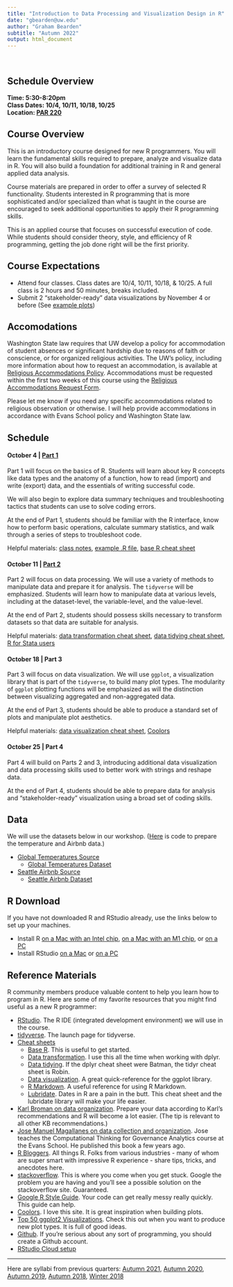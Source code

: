 ```yaml
---
title: "Introduction to Data Processing and Visualization Design in R"
date: "gbearden@uw.edu"
author: "Graham Bearden"
subtitle: "Autumn 2022"
output: html_document
---
```


<style type="text/css">

h1.title {
  font-size: 38px;
  color: Black;
  text-align: center;
}

h3.subtitle {
  font-size: 30px;
  color: Black;
  text-align: center;
}
h4.author { 
    font-size: 18px;
  color: Black;
  text-align: center;
}
h4.date { 
  font-size: 18px;
  color: Black;
  text-align: center;
}
</style> 

<br>

## Schedule Overview

**Time: 5:30-8:20pm**  
**Class Dates: 10/4, 10/11, 10/18, 10/25**  
**Location: [PAR 220](https://www.washington.edu/maps/#!/par)** 

## Course Overview

This is an introductory course designed for new R programmers. You will learn the fundamental skills required to prepare, analyze and visualize data in R. You will also build a foundation for additional training in R and general applied data analysis.

Course materials are prepared in order to offer a survey of selected R functionality. Students interested in R programming that is more sophisticated and/or specialized than what is taught in the course are encouraged to seek additional opportunities to apply their R programming skills.

This is an applied course that focuses on successful execution of code. While students should consider theory, style, and efficiency of R programming, getting the job done right will be the first priority. 

## Course Expectations

- Attend four classes. Class dates are 10/4, 10/11, 10/18, & 10/25. A full class is 2 hours and 50 minutes, breaks included.
- Submit 2 "stakeholder-ready" data visualizations by November 4 or before (See [example plots](https://github.com/gbearden/r_course_evans_school/blob/master/plots/))
 
## Accomodations

Washington State law requires that UW develop a policy for accommodation of student absences or significant hardship due to reasons of faith or conscience, or for organized religious activities. The UW’s policy, including more information about how to request an accommodation, is available at [Religious Accommodations Policy](https://registrar.washington.edu/staffandfaculty/religious-accommodations-policy/). Accommodations must be requested within the first two weeks of this course using the [Religious Accommodations Request Form](https://registrar.washington.edu/students/religious-accommodations-request/). 

Please let me know if you need any specific accommodations related to religious observation or otherwise. I will help provide accommodations in accordance with Evans School policy and Washington State law.

## Schedule

#### October 4 | [Part 1](https://gbearden.github.io/r_course_evans_school/slides/part_1/)

Part 1 will focus on the basics of R. Students will learn about key R concepts like data types and the anatomy of a function, how to read (import) and write (export) data, and the essentials of writing successful code.

We will also begin to explore data summary techniques and troubleshooting tactics that students can use to solve coding errors.

At the end of Part 1, students should be familiar with the R interface, know how to perform basic operations, calculate summary statistics, and walk through a series of steps to troubleshoot code.

Helpful materials: [class notes](https://github.com/gbearden/r_course_evans_school/blob/master/notes/part_1.Rmd), [example .R file](https://github.com/gbearden/r_course_evans_school/blob/master/notes/example_script.R), [base R cheat sheet](https://iqss.github.io/dss-workshops/R/Rintro/base-r-cheat-sheet.pdf)

#### October 11 | [Part 2](https://gbearden.github.io/r_course_evans_school/slides/part_2/)

Part 2 will focus on data processing. We will use a variety of methods to manipulate data and prepare it for analysis. The `tidyverse` will be emphasized. Students will learn how to manipulate data at various levels, including at the dataset-level, the variable-level, and the value-level.

At the end of Part 2, students should possess skills necessary to transform datasets so that data are suitable for analysis.

Helpful materials: [data transformation cheat sheet](https://github.com/rstudio/cheatsheets/blob/main/data-transformation.pdf), [data tidying cheat sheet](https://github.com/rstudio/cheatsheets/blob/main/tidyr.pdf), [R for Stata users](https://www.matthieugomez.com/statar/manipulate-data.html)

#### October 18 | Part 3

Part 3 will focus on data visualization. We will use `ggplot`, a visualization library that is part of the `tidyverse`, to build many plot types. The modularity of `ggplot` plotting functions will be emphasized as will the distinction between visualizing aggregated and non-aggregated data.

At the end of Part 3, students should be able to produce a standard set of plots and manipulate plot aesthetics.

Helpful materials: [data visualization cheat sheet](https://github.com/rstudio/cheatsheets/blob/master/data-visualization-2.1.pdf), [Coolors](https://coolors.co/)

#### October 25 | Part 4

Part 4 will build on Parts 2 and 3, introducing additional data visualization and data processing skills used to better work with strings and reshape data. 

At the end of Part 4, students should be able to prepare data for analysis and "stakeholder-ready" visualization using a broad set of coding skills.

## Data

We will use the datasets below in our workshop. ([Here](https://github.com/gbearden/r_course_evans_school/blob/master/data/process_course_data.r) is code to prepare the temperature and Airbnb data.)

* [Global Temperatures Source](https://www.kaggle.com/sohelranaccselab/global-climate-change)
  * [Global Temperatures Dataset](https://raw.githubusercontent.com/gbearden/r_course_evans_school/master/data/global_temperatures.csv)
* [Seattle Airbnb Source](https://www.kaggle.com/shanelev/seattle-airbnb-listings)  
  * [Seattle Airbnb Dataset](https://raw.githubusercontent.com/gbearden/r_course_evans_school/master/data/seattle_airbnb.csv)

## R Download

If you have not downloaded R and RStudio already, use the links below to set up your machines.

* Install R [on a Mac with an Intel chip](https://cran.r-project.org/bin/macosx/base/R-4.2.1.pkg), [on a Mac with an M1 chip](https://cran.r-project.org/bin/macosx/big-sur-arm64/base/R-4.2.1-arm64.pkg), or [on a PC](https://cran.r-project.org/bin/windows/base/R-4.2.1-win.exe)
* Install RStudio [on a Mac](https://download1.rstudio.org/desktop/macos/RStudio-2022.07.1-554.dmg) or [on a PC](https://download1.rstudio.org/desktop/windows/RStudio-2022.07.1-554.exe)

## Reference Materials

R community members produce valuable content to help you learn how to program in R. Here are some of my favorite resources that you might find useful as a new R programmer:

* [RStudio](https://www.rstudio.com/). The R IDE (integrated development environment) we will use in the course.
* [tidyverse](http://tidyverse.org/). The launch page for tidyverse.
* [Cheat sheets](https://www.rstudio.com/resources/cheatsheets/)
    + [Base R](https://iqss.github.io/dss-workshops/R/Rintro/base-r-cheat-sheet.pdf). This is useful to get started.
    + [Data transformation](https://github.com/rstudio/cheatsheets/blob/main/data-transformation.pdf). I use this all the time when working with dplyr.
    + [Data tidying](https://github.com/rstudio/cheatsheets/blob/main/tidyr.pdf). If the dplyr cheat sheet were Batman, the tidyr cheat sheet is Robin.
    + [Data visualization](https://github.com/rstudio/cheatsheets/blob/master/data-visualization-2.1.pdf). A great quick-reference for the ggplot library.
    + [R Markdown](https://www.rstudio.com/wp-content/uploads/2016/03/rmarkdown-cheatsheet-2.0.pdf). A useful reference for using R Markdown.
    + [Lubridate](https://github.com/rstudio/cheatsheets/blob/main/lubridate.pdf). Dates in R are a pain in the butt. This cheat sheet and the lubridate library will make your life easier.  
* [Karl Broman on data organization](http://kbroman.org/dataorg/). Prepare your data according to Karl's recommendations and R will become a lot easier. (The tip is relevant to all other KB recommendations.)
* [Jose Manuel Magallanes on data collection and organization](https://www.amazon.com/Introduction-Science-Social-Policy-Research/dp/1107540259/ref=sr_1_1?ie=UTF8&qid=1504135785&sr=8-1&keywords=jose+manuel+magallanes). Jose teaches the Computational Thinking for Governance Analytics course at the Evans School. He published this book a few years ago.
* [R Bloggers](https://www.r-bloggers.com/). All things R. Folks from various industries - many of whom are super smart with impressive R experience - share tips, tricks, and anecdotes here.
* [stackoverflow](https://stackoverflow.com/questions/tagged/r). This is where you come when you get stuck. Google the problem you are having and you'll see a possible solution on the stackoverflow site. Guaranteed.
* [Google R Style Guide](https://google.github.io/styleguide/Rguide.xml). Your code can get really messy really quickly. This guide can help.
* [Coolors](https://coolors.co/). I love this site. It is great inspiration when building plots.
* [Top 50 ggplot2 Visualizations](http://r-statistics.co/Top50-Ggplot2-Visualizations-MasterList-R-Code.html). Check this out when you want to produce new plot types. It is full of good ideas.
* [Github](https://github.com/). If you're serious about any sort of programming, you should create a Github account.
* [RStudio Cloud setup](https://github.com/gbearden/r_course_evans_school/blob/master/rcloud_setup.md)  
 
---
Here are syllabi from previous quarters: [Autumn 2021](https://github.com/gbearden/r_course_evans_school/blob/master/archive/syllabus_a21.md), [Autumn 2020](https://github.com/gbearden/r_course_evans_school/blob/master/archive/syllabus_a20.md), [Autumn 2019](https://github.com/gbearden/r_course_evans_school/blob/master/archive/syllabus_a19.md), [Autumn 2018](https://github.com/gbearden/r_course_evans_school/blob/master/archive/syllabus_a18.md), [Winter 2018](https://github.com/gbearden/r_course_evans_school/blob/master/archive/syllabus_w18.md)

